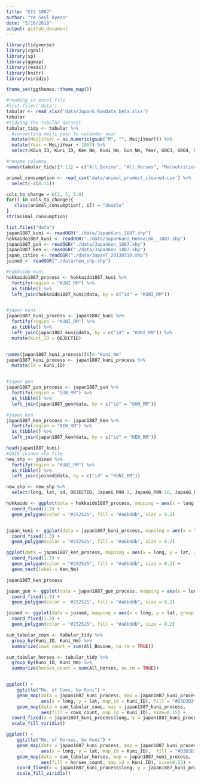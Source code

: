 ```yaml
---
title: "GIS 1887"
author: "Ye Seul Byeon"
date: "5/16/2018"
output: github_document
---
```


```r
library(tidyverse)
library(rgdal)
library(sp)
library(ggmap)
library(readxl)
library(knitr)
library(viridis)

theme_set(ggthemes::theme_map())
```

```r
#reading in excel file
#list.files('data')
tabular <- read_xlsx('data/JapanG_RawData_beta.xlsx')
tabular
#tidying the tabular dataset
tabular_tidy <- tabular %>%
  #converting meiji year to calendar year
  mutate(MeijiYear = as.numeric(gsub("M", "", MeijiYear))) %>%
  mutate(Year = MeijiYear + 1867) %>%
  select(KGun_ID, Kuni_ID, Ken_Nm, Kuni_Nm, Gun_Nm, Year, G063, G064, G121, G203, G206)

#rename columns
names(tabular_tidy)[7:11] = c("All_Bovine", "All_Horses", "Malnutrition_Deaths", "Bovine_Bred", "Horses_Bred")
```
```r
animal_consumption <- read_csv('data/animal_product_cleaned.csv') %>%
  select(-c(8:11))

cols_to_change = c(2, 3, 5:8)
for(i in cols_to_change){
   class(animal_consumption[, i]) = "double"
}
str(animal_consumption)

```


```r
list.files("data")
japan1887_kuni <- readOGR("./data/JapanKuni_1887.shp")
hokkaido1887_kuni <- readOGR("./data/JapanKuni_Hokkaido__1887.shp")
japan1887_gun <- readOGR("./data/JapanGun_1887.shp")
japan1887_ken <- readOGR("./data/JapanKen_1887.shp")
japan_cities <- readOGR("./data/JapanT_20130319.shp")
joined <- readOGR("./data/new_shp.shp")
```
```r
#hokkaido kuni
hokkaido1887_process <- hokkaido1887_kuni %>%
  fortify(region = "KUNI_RM") %>%
  as_tibble() %>%
  left_join(hokkaido1887_kuni@data, by = c("id" = "KUNI_RM"))


#japan kuni
japan1887_kuni_process <- japan1887_kuni %>%
  fortify(region = "KUNI_RM") %>%
  as_tibble() %>%
  left_join(japan1887_kuni@data, by = c("id" = "KUNI_RM")) %>%
  mutate(Kuni_ID = OBJECTID)


names(japan1887_kuni_process)[6]<-"Kuni_Nm"
japan1887_kuni_process <- japan1887_kuni_process %>%
  mutate(id = Kuni_ID)


#japan gun
japan1887_gun_process <- japan1887_gun %>%
  fortify(region = "GUN_RM") %>%
  as_tibble() %>%
  left_join(japan1887_gun@data, by = c("id" = "GUN_RM"))

#japan ken
japan1887_ken_process <- japan1887_ken %>%
  fortify(region = "KEN_RM") %>%
  as_tibble() %>%
  left_join(japan1887_ken@data, by = c("id" = "KEN_RM"))

head(japan1887_kuni)
#QGIS joined shp file
new_shp <- joined %>%
  fortify(region = "KUNI_RM") %>%
  as_tibble() %>%
  left_join(joined@data, by = c("id" = "KUNI_RM"))

new_shp <- new_shp %>%
  select(long, lat, id, OBJECTID, JapanG_R99.9, JapanG_R99.10, JapanG_R99.34, JapanG_R99.73, JapanG_R99.74)

```



```r
hokkaido <- ggplot(data = hokkaido1887_process, mapping = aes(x = long, y = lat, group = group)) + 
  coord_fixed(1.3) + 
  geom_polygon(color = "#252525", fill = "#a6bddb", size = 0.2)


japan_kuni <- ggplot(data = japan1887_kuni_process, mapping = aes(x = long, y = lat, group = group)) + 
  coord_fixed(1.3) + 
  geom_polygon(color = "#252525", fill = "#a6bddb", size = 0.2)

ggplot(data = japan1887_ken_process, mapping = aes(x = long, y = lat, group = group)) + 
  coord_fixed(1.3) + 
  geom_polygon(color = "#252525", fill = "#a6bddb", size = 0.2) +
  geom_text(label = Ken_Nm)

japan1887_ken_process

japan_gun <- ggplot(data = japan1887_gun_process, mapping = aes(x = long, y = lat, group = group)) + 
  coord_fixed(1.3) + 
  geom_polygon(color = '#252525', fill = "#a6bddb", size = 0.2)

joined <- ggplot(data = joined, mapping = aes(x = long, y = lat, group = group)) + 
  coord_fixed(1.3) + 
  geom_polygon(color = "#252525", fill = "#a6bddb", size = 0.2)

```

```r
sum_tabular_cows <- tabular_tidy %>%
  group_by(Kuni_ID, Kuni_Nm) %>%
  summarize(cows_count = sum(All_Bovine, na.rm = TRUE))

sum_tabular_horses <- tabular_tidy %>%
  group_by(Kuni_ID, Kuni_Nm) %>%
  summarize(horses_count = sum(All_Horses, na.rm = TRUE))


ggplot() + 
    ggtitle("No. of Cows, by Kuni") +
    geom_map(data = japan1887_kuni_process, map = japan1887_kuni_process, 
             aes(x = long, y = lat, map_id = Kuni_ID), fill = "#D3D3D3", color = "#F5F5F5", size = 0.15) +
    geom_map(data = sum_tabular_cows, map = japan1887_kuni_process, 
             aes(fill = cows_count, map_id = Kuni_ID), size=0.15) + 
  coord_fixed(x = japan1887_kuni_process$long, y = japan1887_kuni_process$lat) + 
  scale_fill_viridis()

ggplot() + 
    ggtitle("No. of Horses, by Kuni") +
    geom_map(data = japan1887_kuni_process, map = japan1887_kuni_process, 
             aes(x = long, y = lat, map_id = Kuni_ID),  fill = "#D3D3D3", color = "#F5F5F5", size = 0.15) +
    geom_map(data = sum_tabular_horses, map = japan1887_kuni_process, 
             aes(fill = horses_count, map_id = Kuni_ID), size=0.15) + 
    coord_fixed(x = japan1887_kuni_process$long, y = japan1887_kuni_process$lat) + 
    scale_fill_viridis()

```


